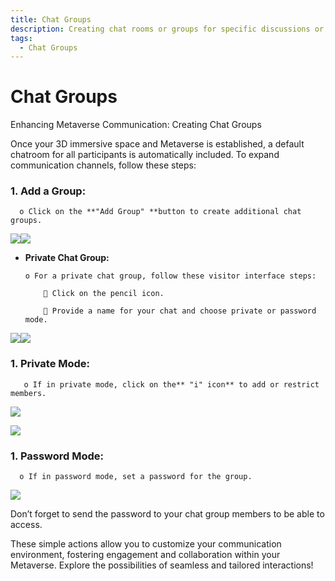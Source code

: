 ```yaml
---
title: Chat Groups
description: Creating chat rooms or groups for specific discussions or topics.
tags:
  - Chat Groups
---
```


# **Chat Groups**

Enhancing Metaverse Communication: Creating Chat Groups

Once your 3D immersive space and Metaverse is established, a default chatroom for all participants is automatically included. To expand communication channels, follow these steps:

### **1.	Add a Group:**

      o Click on the **"Add Group" **button to create additional chat groups.

![](/img/Marvaimages/documentationchat3.jpg)![](/img/Marvaimages/documentationchat4.jpg)

* **Private Chat Group:**

      o For a private chat group, follow these visitor interface steps:

          	Click on the pencil icon.

          	Provide a name for your chat and choose private or password mode.

![](/img/Marvaimages/documentationchat5.jpg)![](</img/Marvaimages/WhatsAppgroup .jpeg>)

### **1.	Private Mode:**

       o If in private mode, click on the** "i" icon** to add or restrict members.

![](/img/Marvaimages/documentationchat6.jpg)

![](/img/Marvaimages/documentationchat7.jpg)

### **1.	Password Mode:**

      o	If in password mode, set a password for the group.

![](/img/Marvaimages/documentationchat8.jpg)

Don’t forget to send the password to your chat group members to be able to access.

These simple actions allow you to customize your communication environment, fostering engagement and collaboration within your Metaverse. Explore the possibilities of seamless and tailored interactions!
